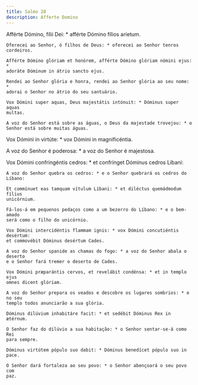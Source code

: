 ```yaml
---
title: Salmo 28
description: Afferte Domino
---
```


<div class="side-by-side not-content">

Afférte Dómino, fílii Dei: \* afférte Dómino fílios aríetum.

    Oferecei ao Senhor, ó filhos de Deus: * oferecei ao Senhor tenros cordeiros.

    Afférte Dómino glóriam et honórem, afférte Dómino glóriam nómini ejus: *
    adoráte Dóminum in átrio sancto ejus.

    Rendei ao Senhor glória e honra, rendei ao Senhor glória ao seu nome: *
    adorai o Senhor no átrio do seu santuário.

    Vox Dómini super aquas, Deus majestátis intónuit: * Dóminus super aquas
    multas.

    A voz do Senhor está sobre as águas, o Deus da majestade trovejou: * o
    Senhor está sobre muitas águas.

Vox Dómini in virtúte: \* vox Dómini in magnificéntia.</span>

A voz do Senhor é poderosa: \* a voz do Senhor é majestosa.

  <span>
    Vox Dómini confringéntis cedros: * et confrínget Dóminus cedros Líbani:
 
    A voz do Senhor quebra os cedros: * e o Senhor quebrará os cedros do Líbano:
 
    Et commínuet eas tamquam vítulum Líbani: * et diléctus quemádmodum fílius
    unicórnium.
 
    Fá-los-á em pequenos pedaços como a um bezerro do Líbano: * e o bem-amado
    será como o filho do unicórnio.
 
    Vox Dómini intercidéntis flammam ignis: * vox Dómini concutiéntis desértum:
    et commovébit Dóminus desértum Cades.
 
    A voz do Senhor spanide as chamas do fogo: * a voz do Senhor abala o deserto
    e o Senhor fará tremer o deserto de Cades.
 
    Vox Dómini præparántis cervos, et revelábit condénsa: * et in templo ejus
    omnes dicent glóriam.
 
    A voz do Senhor prepara os veados e descobre os lugares sombrios: * e no seu
    templo todos anunciarão a sua glória.
 
    Dóminus dilúvium inhabitáre facit: * et sedébit Dóminus Rex in ætérnum.
 
    O Senhor faz do dilúvio a sua habitação: * o Senhor sentar-se-á como Rei
    para sempre.
 
    Dóminus virtútem pópulo suo dabit: * Dóminus benedícet pópulo suo in pace.
 
    O Senhor dará fortaleza ao seu povo: * o Senhor abençoará o seu povo com
    paz.

</div>
